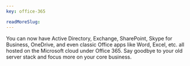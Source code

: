 ```yaml
---
key: office-365

readMoreSlug:
---
```


You can now have Active Directory, Exchange, SharePoint, Skype for Business, OneDrive, and even classic Office apps like Word, Excel, etc. all hosted on the Microsoft cloud under Office 365. Say goodbye to your old server stack and focus more on your core business.